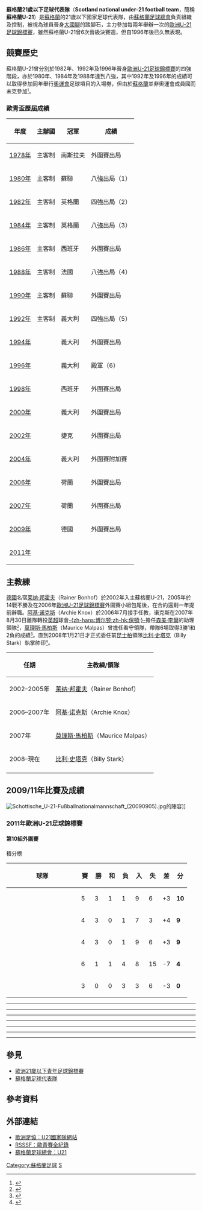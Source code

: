 {{National football team-2 
| Name               = 蘇格蘭U-21<br>''Scotland under-21'' |
| Badge              = SFAShirtLogo.svg |
| Badge_size         = 75px |
| Nickname           = -- |
| Association        = [[蘇格蘭足球總會|蘇格蘭足球總會]] |
| Coach              = {{flagicon|SCO}} [[比利·史塔克|比利·史塔克]]<br>（Billy Stark） |
| Captain            = [[保罗·卡迪斯|保罗·卡迪斯]]<br>（Paul Caddis） |
| Most caps          = [[克里斯蒂安·戴利|-{zh-hans:克里斯蒂安·戴利; zh-hk:戴利;}-]]<br>（Christian Dailly，34次） |
| Top scorer         = [[肖恩·马洛尼|-{zh-hans:肖恩·马洛尼;zh-hk:馬隆尼;}-]]<br>（Shaun Maloney，6球） |

| pattern_la1=_whiteborder|pattern_b1=_collarwhite|pattern_ra1=_whiteborder|pattern_so1=_blacktop
| leftarm1=1A2D69|body1=1A2D69|rightarm1=1A2D69|shorts1=FFFFFF|socks1=FF0000
| pattern_la2=_borderonwhite|pattern_b2=|pattern_ra2=_borderonwhite
| leftarm2=A4D3EE|body2=FFFFFF|rightarm2=A4D3EE|shorts2=1A2D69|socks2=FFFFFF
| pattern_la3=|pattern_b3=_adidas_piping_gold|pattern_ra3=
| leftarm3=762938|body3=762938|rightarm3=762938|shorts3=762938|socks3=762938

| First game         = -- 
| Largest win        = {{flagicon|SCO}} 蘇格蘭U21 4 – 0 {{fbu-rt|21|SLO}} 
| Largest loss       = {{fbu|21|NED}} 4 – 0 蘇格蘭U21 {{flagicon|SCO}} 
| UEFAu21Champ apps  = 6 
| UEFAu21Champ first = [[UEFA_U-21_Championship_1980|1980年]]
| UEFAu21Champ best  = 準決賽（3次）
}}

'''蘇格蘭21歲以下足球代表隊'''（'''Scotland national under-21 football team'''，簡稱'''蘇格蘭U-21'''）是[[蘇格蘭|蘇格蘭]]的21歲以下國家足球代表隊，由[[蘇格蘭足球總會|蘇格蘭足球總會]]負責組織及控制，被視為球員晉身[[蘇格蘭足球代表隊|大國腳]]的踏腳石，主力參加每兩年舉辦一次的[[歐洲U-21足球錦標賽|歐洲U-21足球錦標賽]]，雖然蘇格蘭U-21曾6次晉級決賽週，但自1996年後已久無表現。

== 競賽歷史 ==
蘇格蘭U-21曾分別於1982年、1992年及1996年晉身[[歐洲U-21足球錦標賽|歐洲U-21足球錦標賽]]的四強階段，亦於1980年、1984年及1988年達到八強，其中1992年及1996年的成績可以取得參加同年舉行[[奥林匹克运动会|奧運會]]足球項目的入場劵，但由於[[蘇格蘭|蘇格蘭]]並非奧運會成員國而未克參加<small><ref>{{cite web |language=en |url=http://news.scotsman.com/world/Craig-Brown-battles-to-preserve.4948662.jp |title=Craig Brown battles to preserve Scottish football rights by opposing Team GB |publisher=''The Scotsman'' |date=2009-02-05 |accessdate=2009-09-15 |archive-date=2009-02-07 |archive-url=https://web.archive.org/web/20090207160221/http://news.scotsman.com/world/Craig-Brown-battles-to-preserve.4948662.jp |dead-url=no }}</ref></small>。

===歐青盃歷屆成績===
{| class="wikitable" cellpadding=5
|-
! 年度 !! 主辦國 !! 冠軍 !! 成績
|-
|[[1978_UEFA_European_Under-21_Football_Championship|1978年]] || 主客制 || {{flagicon|YUG}} 南斯拉夫 || 外圍賽出局
|-
|[[1980_UEFA_European_Under-21_Football_Championship|1980年]] || 主客制 || {{flagicon|USSR}} 蘇聯 || 八強出局（1）
|-  
|[[1982_UEFA_European_Under-21_Football_Championship|1982年]] || 主客制 || {{flagicon|ENG}} 英格蘭 || 四強出局（2）
|-  
|[[1984_UEFA_European_Under-21_Football_Championship|1984年]] || 主客制 || {{flagicon|ENG}} 英格蘭 || 八強出局（3）
|-
|[[1986_UEFA_European_Under-21_Football_Championship|1986年]] || 主客制 || {{flagicon|ESP}} 西班牙 || 外圍賽出局
|-
|[[1988_UEFA_European_Under-21_Football_Championship|1988年]] || 主客制 || {{flagicon|FRA}} 法國 || 八強出局（4）
|-
|[[1990_UEFA_European_Under-21_Football_Championship|1990年]] || 主客制 || {{flagicon|USSR}} 蘇聯 || 外圍賽出局
|-
|[[1992_UEFA_European_Under-21_Football_Championship|1992年]] || 主客制 || {{flagicon|ITA}} 義大利 || 四強出局（5）
|-
|[[1994_UEFA_European_Under-21_Football_Championship|1994年]] || {{FRA}} || {{flagicon|ITA}} 義大利 || 外圍賽出局
|-
|[[1996_UEFA_European_Under-21_Football_Championship|1996年]] || {{ESP}} || {{flagicon|ITA}} 義大利 || 殿軍（6）
|-
|[[1998_UEFA_European_Under-21_Football_Championship|1998年]] || {{ROM}} || {{flagicon|ESP}} 西班牙 || 外圍賽出局
|-
|[[2000_UEFA_European_Under-21_Football_Championship|2000年]] || {{SVK}} || {{flagicon|ITA}} 義大利 || 外圍賽出局
|-
|[[2002_UEFA_European_Under-21_Football_Championship|2002年]] || {{SUI}} || {{flagicon|CZE}} 捷克 || 外圍賽出局
|-
|[[2004_UEFA_European_Under-21_Football_Championship|2004年]] || {{GER}} || {{flagicon|ITA}} 義大利 || 外圍賽附加賽
|-
|[[2006_UEFA_European_Under-21_Football_Championship|2006年]] || {{POR}} || {{flagicon|NED}} 荷蘭 || 外圍賽出局
|-
|[[2007年歐洲U-21足球錦標賽|2007年]] || {{NED}} || {{flagicon|NED}} 荷蘭 || 外圍賽出局
|-  
|[[2009年歐洲U-21足球錦標賽|2009年]] || {{SWE}} || {{flagicon|GER}} 德國 || 外圍賽出局
|- 
|[[2011年歐洲U-21足球錦標賽|2011年]] || {{DEN}} ||  || 
|}

== 主教練 ==
[[德國|德國]]名宿[[莱纳·邦霍夫|莱纳·邦霍夫]]（Rainer Bonhof）於2002年入主蘇格蘭U-21，2005年於14戰不勝及在2006年[[歐洲U-21足球錦標賽|歐洲U-21足球錦標賽]]外圍賽小組包尾後，在合約還剩一年提前辭職。[[阿基·诺克斯|阿基·诺克斯]]（Archie Knox）於2006年7月接手任教，诺克斯在2007年8月30日離隊轉投[[英超|英超]]球會[[博尔顿足球俱乐部|-{zh-hans:博尔顿;zh-hk:保頓;}-]]擔任[[森美·李爾|森美·李爾]]的助理領隊<small><ref>{{cite news |language=en |url=http://news.bbc.co.uk/sport2/hi/football/teams/b/bolton_wanderers/6970664.stm |title=Knox quits Scotland for Bolton |publisher=[[BBC|BBC]] Sport |date=2007-08-30 |accessdate=2009-09-15 |archive-date=2016-08-08 |archive-url=https://web.archive.org/web/20160808082942/http://news.bbc.co.uk/sport2/hi/football/teams/b/bolton_wanderers/6970664.stm |dead-url=no }}</ref></small>，[[莫理斯·馬柏斯|莫理斯·馬柏斯]]（Maurice Malpas）曾擔任看守領隊，帶隊6場取得3勝1和2負的成績<small><ref>{{cite news |language=en |url=http://www.scottishfa.co.uk/football_manager_profile.cfm?page=105&managerID=24&squadID=5 |title=Maurice Malpas - Scotland U21 Squad Coach |publisher=[[蘇格蘭足球總會|''scottishfa.co.uk'']] Sport |date= |accessdate=2009-09-15 }}{{Dead link|date=2018年6月 |bot=InternetArchiveBot |fix-attempted=no }}</ref></small>。直到2008年1月21日才正式委任前[[女王公园足球俱乐部|昆士柏]]領隊[[比利·史塔克|比利·史塔克]]（Billy Stark）執掌帥印<small><ref>{{cite news |language=en |url=http://www.scottishfa.co.uk/football_manager_profile.cfm?page=105&managerID=25&squadID=5 |title=Billy Stark - Scotland U21 Squad Coach |publisher=[[蘇格蘭足球總會|''scottishfa.co.uk'']] Sport |date= |accessdate=2009-09-15 }}{{Dead link|date=2018年6月 |bot=InternetArchiveBot |fix-attempted=no }}</ref></small>。

{| class=wikitable
! 任期 !! 主教練/領隊 
|-
| 2002–2005年|| {{flagicon|GER}} [[莱纳·邦霍夫|莱纳·邦霍夫]]（Rainer Bonhof）
|-
| 2006–2007年|| {{flagicon|SCO}} [[阿基·诺克斯|阿基·诺克斯]]（Archie Knox）
|-
| 2007年|| {{flagicon|SCO}} [[莫理斯·馬柏斯|莫理斯·馬柏斯]]（Maurice Malpas）  
|-
| 2008–現在|| {{flagicon|SCO}} [[比利·史塔克|比利·史塔克]]（Billy Stark） 
|-
|}

== 2009/11年比賽及成績 ==
[[File:Schottische_U-21-Fußballnationalmannschaft_(20090905).jpg|thumb]]的陣容]]
===2011年歐洲U-21足球錦標賽===
{{Main|2011年歐洲U-21足球錦標賽}}
====第10組外圍賽====

;積分榜
{| class="wikitable" style="text-align: center;"
|-
!width="175"|球隊
!width="20"|賽
!width="20"|勝
!width="20"|和
!width="20"|負
!width="20"|入
!width="20"|失
!width="20"|差
!width="20"|分
|-
|align="left"|{{fbu|21|AUT}}
|5||3||1||1||9||6||+3||'''10'''
|-
|align="left"|{{fbu|21|SCO}}
|4||3||0||1||7||3||+4||'''9'''
|-
|align="left"|{{fbu|21|BLR}}
|4||3||0||1||9||6||+3||'''9'''
|-
|align="left"|{{fbu|21|ALB}}
|6||1||1||4||8||15||-7||'''4'''
|-
|align="left"|{{fbu|21|AZE}}
|3||0||0||3||3||6||-3||'''0'''
|}

{{footballbox
|date = 2009年3月28日
|time = 15:00 [[Central_European_Summer_Time|CEST]]
|team1 = {{fbu|21|ALB}}
|score = 0 – 1
|report = [https://web.archive.org/web/20091116114153/http://www.uefa.com/competitions/under21/fixturesresults/round%3D2000006/match%3D2000248/index.html 報告]
|team2 = {{fbu-rt|21|SCO}}
|goals1 =
|goals2 = {{goal|85|pen.}} [[克里斯·马圭尔|马圭尔]]
|stadium = [[阿爾巴尼亞|阿爾巴尼亞]]，[[爱尔巴桑|爱尔巴桑]]<br />[[Stadioni_Ruzhdi_Bizhuta|Stadioni Ruzhdi Bizhuta]]
|attendance =
|referee = {{flagicon|ROU}} Dumitru Aurelian Bogaciu 
}}
----
{{footballbox
|date = 2009年4月1日
|time = 18:30 [[Central_European_Summer_Time|CEST]]
|team1 = {{fbu|21|SCO}}
|score = 5 – 2
|report = [http://www.uefa.com/competitions/under21/fixturesresults/round=2000006/match=2000238/index.html 報告]
|team2 = {{fbu-rt|21|LAT}}
|goals1 = [[大卫·古德威利|古德威利]] {{goal|36}}<br>[[克里斯·马圭尔|马圭尔]] {{goal|51}}<br>[[Andrew_Shinnie|辛尼爾]] {{goal|54}}<br>[[杰米·墨菲|墨菲]] {{goal|75}}<br>[[斯蒂芬·麦克金|麦克金]] {{goal|90+1}}
|goals2 = {{goal|73}} [[Vilfor_Hysa|海撒]]<br>{{goal|89}} [[Emiljano_Vila|韋拿]]
|stadium = [[蘇格蘭|蘇格蘭]]，[[Falkirk|福爾柯克]]<br />[[Falkirk_Stadium|福爾柯克球場]]
|attendance =
|referee = {{flagicon|HUN}} Sandor Szabo 
}}
----
{{footballbox
|date = 2009年9月5日
|time = 18:00 [[Central_European_Summer_Time|CEST]]
|team1 = {{fbu|21|AUT}}
|score = 1 – 0
|report = [http://www.uefa.com/competitions/under21/fixturesresults/round=2000006/match=2000232/index.html 報告]
|team2 = {{fbu-rt|21|SCO}}
|goals1 = [[Andreas_Weimann|韋文安]] {{goal|57}}
|goals2 = 
|stadium = [[奧地利|奧地利]]，[[Maria_Enzersdorf|Maria Enzersdorf]]<br />Bundesstadion Südstadt
|attendance =
|referee = {{flagicon|NOR}} Tom Harald Hagen 
}}
----
{{footballbox
|date = 2009年10月10日
|time = 16:00 [[Central_European_Summer_Time|CEST]]
|team1 = {{fbu|21|SCO}}
|score = 1 – 0
|report = [http://www.uefa.com/competitions/under21/fixturesresults/round=2000006/match=2000245/index.html 報告] 
|team2 = {{fbu-rt|21|BLR}}
|goals1 = [[杰米·墨菲|墨菲]] {{goal|90+2}}
|goals2 = 
|stadium = [[蘇格蘭|蘇格蘭]]，[[伦弗鲁郡#佩斯利|佩斯利]]<br />[[Saint_Mirren_Park|圣米伦公园球场]]
|attendance =
|referee = {{flagicon|BIH}} Rusmir Mrkovic
}}
----
{{footballbox
|date = 2009年11月14日
|time = 16:00 [[Central_European_Time|CET]]
|team1 = {{fbu|21|AZE}}
|score = 
|report = 
|team2 = {{fbu-rt|21|SCO}}
|goals1 =
|goals2 = 
|stadium = [[阿塞拜疆|阿塞拜疆]]，[[巴庫|巴庫]]<br />Tofik Bakhramov Stadium
|attendance =
|referee = {{flagicon|SRB}} Dragomir Stanković 
}}
----
{{footballbox
|date = 2010年3月3日
|time =
|team1 = {{fbu|21|SCO}}
|score = 
|report = 
|team2 = {{fbu-rt|21|AZE}}
|goals1 =
|goals2 = 
|stadium = [[蘇格蘭|蘇格蘭]]，待定
|attendance =
|referee = 待定 
}}
----
{{footballbox
|date = 2010年9月4日
|time =
|team1 = {{fbu|21|BLR}}
|score = 
|report = 
|team2 = {{fbu-rt|21|SCO}}
|goals1 =
|goals2 = 
|stadium = [[白俄羅斯|白俄羅斯]]，待定
|attendance =
|referee = 待定 
}}
----
{{footballbox
|date = 2010年9月7日
|time =
|team1 = {{fbu|21|SCO}}
|score = 
|report = 
|team2 = {{fbu|21|AUT}}
|goals1 =
|goals2 = 
|stadium = [[蘇格蘭|蘇格蘭]]，待定
|attendance =
|referee = 待定 
}}

== 參見 ==
* [[歐洲21歲以下青年足球錦標賽|歐洲21歲以下青年足球錦標賽]]
* [[蘇格蘭足球代表隊|蘇格蘭足球代表隊]]

== 參考資料 ==
{{reflist}}

==外部連結==
* [http://www.uefa.com/competitions/under21/teams/team=200117/index.html 歐洲足協：U21國家隊網站] {{Wayback|url=http://www.uefa.com/competitions/under21/teams/team=200117/index.html |date=20091227192519 }}
* [http://www.rsssf.com/tablese/europe-u21.html RSSSF：歐青賽全紀錄]{{Wayback|url=http://www.rsssf.com/tablese/europe-u21.html |date=20051213223313 }}
* [http://www.scottishfa.co.uk/scotland_squad_news.cfm?squadid=5&curpageid=867 蘇格蘭足球總會：U21] {{Wayback|url=http://www.scottishfa.co.uk/scotland_squad_news.cfm?squadid=5&curpageid=867 |date=20090309083529 }}

{{fb start}}
{{UEFA under-21 teams}}
{{fb end}}
{{蘇格蘭足球架構}}

[[Category:蘇格蘭足球|Category:蘇格蘭足球]]
[[Category:歐洲U21國家足球隊|S]]